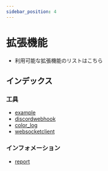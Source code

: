 ```yaml
---
sidebar_position: 4
---
```


# 拡張機能
- 利用可能な拡張機能のリストはこちら

## インデックス
### 工具
- [example](./example.mdx)
- [discordwebhook](./discordwebhook.mdx)
- [color_log](./color_log.mdx)
- [websocketclient](./websocketclient.mdx)
### インフォメーション
- [report](./report.mdx)